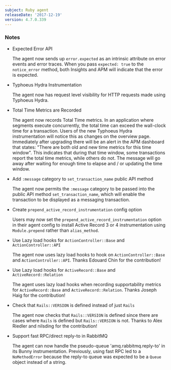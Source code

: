 ```yaml
---
subject: Ruby agent
releaseDate: '2017-12-19'
version: 4.7.0.339
---
```


### Notes

* Expected Error API

  The agent now sends up `error.expected` as an intrinsic attribute on error events and error traces. When you pass `expected: true` to the `notice_error` method, both Insights and APM will indicate that the error is expected.
* Typhoeus Hydra Instrumentation

  The agent now has request level visibility for HTTP requests made using Typhoeus Hydra.
* Total Time Metrics are Recorded

  The agent now records Total Time metrics. In an application where segments execute concurrently, the total time can exceed the wall-clock time for a transaction. Users of the new Typhoeus Hydra instrumentation will notice this as changes on the overview page. Immediately after upgrading there will be an alert in the APM dashboard that states: "There are both old and new time metrics for this time window". This indicates that during that time window, some transactions report the total time metrics, while others do not. The message will go away after waiting for enough time to elapse and / or updating the time window.
* Add `:message` category to `set_transaction_name` public API method

  The agent now permits the `:message` category to be passed into the public API method `set_transaction_name`, which will enable the transaction to be displayed as a messaging transaction.
* Create `prepend_active_record_instrumentation` config option

  Users may now set the `prepend_active_record_instrumentation` option in their agent config to install Active Record 3 or 4 instrumentation using `Module.prepend` rather than `alias_method`.
* Use Lazy load hooks for `ActionController::Base` and `ActionController::API`

  The agent now uses lazy load hooks to hook on `ActionController::Base` and `ActionController::API`. Thanks Edouard Chin for the contribution!
* Use Lazy load hooks for `ActiveRecord::Base` and `ActiveRecord::Relation`

  The agent uses lazy load hooks when recording supportability metrics for `ActiveRecord::Base` and `ActiveRecord::Relation`. Thanks Joseph Haig for the contribution!
* Check that `Rails::VERSION` is defined instead of just `Rails`

  The agent now checks that `Rails::VERSION` is defined since there are cases where `Rails` is defined but `Rails::VERSION` is not. Thanks to Alex Riedler and nilsding for the contribution!
* Support fast RPC/direct reply-to in RabbitMQ

  The agent can now handle the pseudo-queue 'amq.rabbitmq.reply-to' in its Bunny instrumentation. Previously, using fast RPC led to a `NoMethodError` because the reply-to queue was expected to be a `Queue` object instead of a string.
